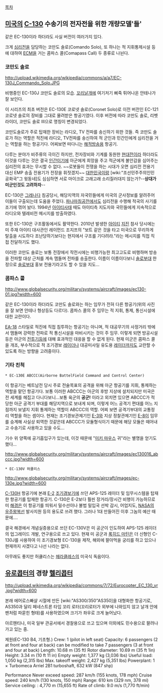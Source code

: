 [[목차]]

== [[미국]]의 [[C-130]] 수송기의 전자전을 위한 개량모델'들' ==

같은 EC-130이라 하더라도 사실 버전이 여러가지 있다.

크게 [[심리전]]을 담당하는 코만도 솔로(Comando Solo), 또 하나는 적 지휘통제시설 등에 대하여 [[ECM]]을 거는 콤파스 콜(Comapass Call) 두 종류로 나뉜다.

=== 코만도 솔로 ===
http://upload.wikimedia.org/wikipedia/commons/a/a7/EC-130J_Commando_Solo.JPG

비행중인 EC-130J 코만도 솔로의 모습. [[꼬리날개]]에 여기저기 삐죽 튀어나온 안테나가 잘 보인다.

이 시리즈의 최초 버전은 EC-130E 코로넷 솔로(Coronet Solo)로 이전 버전인 EC-121 코로넷 솔로의 장비를 그대로 물려받은 항공기였다. 이후 버전에 따라 코만도 솔로, 리벳 라이더, 코만도 솔로 III으로 명칭이 변경되었다.

코만도솔로가 주로 탑재한 장비는 라디오, TV 전파를 송신하기 위한 것들. 즉 코만도 솔로가 하는 역할은 적진에 라디오, TV전파를 송신하여 적 군인과 민간인에게 심리전을 거는 역할을 하는 항공기다. 어찌보면 떠다니는 [[해적방송]]용 항공기.

다루는 분야가 비주류의 극이긴 하지만, 전자장비와 기계를 동원한 [[현대전]]이라 하더라도 이것을 다루는 것은 결국 [[인간]]이기에 아군에게 희망을 주고 적군에게 불안감을 심어주는 심리전의 효과는 무시할 수 없다. ~~로봇들이 전쟁을 하는 시대가 오면 심리전 전용기 대신 EMP 송출 전용기가 전장을 휘젓겠지~~ [[대한민국]]이랑 [wiki:"조선민주주의인민공화국"그 윗동네]도 심심하면 서로 마이크로 고래고래 소리질러대지 않는가?--'''상대가 미군인것도 고려하자'''--

EC-130은 [[그레나다]] 침공당시, 해당지역의 자국민들에게 미국의 군사정보를 알려주어 이들이 구출되는데 도움을 주었다. [[파나마]]침공전에서도 심리전을 수행해 적국의 사기를 조기에 꺾어 놨다. 1994년 [[아이티]]사태 때도 아이티측 지도자와 국민들에게 지속적으로 라디오와 텔레비전 메시지를 방출하였다.

또한 EC-130은 구조활동에서도 활약한다. 2010년 발생한 [[아이티]] [[지진]] 참사 당시에는 미 주재 아이티 대사관인 레이먼드 조지프의 "보트 같은 것을 타고 미국으로 무리하게 탈출을 시도하다 조난당하기보다는 현지에서 구조를 기다려라."라는 메시지를 직접 직접 전달하기도 했다. 

이러한 코만도 솔로는 보통 전장에서 작전시에는 비행가능한 최고고도로 비행하며 방송을 전파할 대상 근처를 계속 맴돌며 전파를 송출한다. 이름이 이름이다보니 [[솔로부대]] 한정으로 [[솔로부대]] 홍보 전용기라고도 할 수 있을 지도...

=== 콤파스 콜 === 
http://www.globalsecurity.org/military/systems/aircraft/images/ec130-01.jpg?width=600

같은 EC-130이라 하더라도 코만도 솔로와는 하는 임무가 전혀 다른 항공기(위의 사진을 잘 보면 안테나 형상등도 다르다). 콤파스 콜의 주 임무는 적 지휘, 통제, 통신시설에 대한 교란이다.

[[EA-18]] 스타일로 적진에 직접 침투하는 항공기는 아니며, 적 대공무기의 사정거리 밖에서 맴돌며 강력한 전파로 적 통신시설을 마비시키는 것이 주 임무. 이렇게 되면 방공시설 등은 아군의 [[전투기]]등에 대해 효과적인 대응을 할 수 없게 된다. 현재 미군은 콤파스 콜을 개조, 부수적으로 적 조기경보 [[레이더]]나 대공미사일 유도용 [[레이더]]까지도 교란할 수 있도록 하는 방향을 고려중이다. 

=== 기타 친척 ===
 * EC-130E ABCCC(Airborne BattelField Command and Control Center)

이 항공기는 베트남전 당시 주로 전술목표의 공격을 위해 아군 항공기를 지휘, 통제하는 역할을 맡던 항공기다. 보통 이러한 ABCCC는 아군의 후방 지상에 설치되지만 미국은 전 세계를 헤집고 다니다보니...보통 육군의 '''공군!''' 이라고 외치면 있으면 ABCCC가 적당한 아군 공격기 부대를 해당지역으로 보내게 되며, 이렇게 어느 공격기 편대를 어느 지점까지 보낼지 지휘 통제하는 역할이 ABCCC의 역할. 어찌 보면 공격기부대의 교통정리 역할을 하는 셈이다. 현재는 조기경보관제기인 [[E-3]]와 지상 정찰관제기인 [[E-8]]이 임무를 승계해 사실상 퇴역한 것같은데 ABCCC가 모듈형식이기 때문에 해당 모듈은 떼어내고 수송기로 사용하고 있을 수도...

기수 위 양쪽에 공기흡입구가 있는데, 이것 때문에 "[[미키 마우스]] 귀"라는 별명을 얻기도 했다...

http://www.globalsecurity.org/military/systems/aircraft/images/ec130016_abccc.jpg?width=600

 * EC-130V 허큘리스
http://www.globalsecurity.org/military/systems/aircraft/images/ec-130e.jpg?width=600

[[C-130]]H 항공기에 본래 [[E-2]] [[조기경보기]]에 쓰던 APS-125 레이더 및 임무시스템을 탑재한 항공기를 탑재한 항공기. C-130은 E-2보다 훨씬 장거리/장시간 비행이 가능하므로 미 [[해안 경비대#s-3|해경]]은 이 항공기를 띄워서 밀수선이나 불법 밀입국 선박 감시, 어업지도, [[NASA]]의 [[우주왕복선]] 발사지원 등의 용도로 쓰려 했다. 그러나 1대 만들어진 이후 그놈의 예산 때문에.... 

결국 해경에서 개념실증용으로 쓰던 EC-130V은 미 공군이 인도하여 APS-125 레이더의 업그레이드 개발, 연구용으로 쓰고 있다. 현재 미 공군과 [[록히드 마틴]]은 더 신형인 C-130J를 사용하여 이 조기경보형 EC-130을 제작, 해외에 팔아먹을 궁리를 하고 있으나 현재까지 사겠다고 나선 나라는 없다.

아무래도 좋지만 허큘리스는 [[헤라클레스]]의 미국식 독음이다.

== [[유로콥터]]의 경량 [[헬리콥터]] ==
http://upload.wikimedia.org/wikipedia/commons/7/72/Eurocopter_EC_130_vr.jpg?width=600

본래 에어로스빠샬 시절에 만든 [wiki:"AS300/350"AS350]을 대형화한 항공기로, AS350과 달리 페네스트론 타입 꼬리 로터(꼬리로터가 외부에 나와있지 않고 날개 안에 팬처럼 파묻힌 형태)를 사용하였으며 크기가 좌우로 크게 늘어났다.

아르헨티나, 미국 일부 관공서에서 경찰용으로 쓰고 있으며 이외에도 민수용으로 팔려나가고 있는 중.

제원(EC-130 B4, 기초형.)
Crew: 1 (pilot in left seat)
Capacity: 6 passengers (2 at front and four at back) can be modified to take 7 passengers (3 at front and four at back)
Length: 10.68 m (35 ft)
Rotor diameter: 10.69 m (35 ft 1in)
Height: 3.34 m (10 ft 11 in)
Empty weight: 1,377 kg (3,036 lbs)
Useful load: 1,050 kg (2,315 lbs)
Max. takeoff weight: 2,427 kg (5,351 lbs)
Powerplant: 1 × Turbomeca Arriel 2B1 turboshaft, 632 kW (847 shp)

Performance
Never exceed speed: 287 km/h (155 knots, 178 mph)
Cruise speed: 240 km/h (130 knots, 150 mph)
Range: 610 km (329 nm, 378 mi)
Service ceiling: : 4,770 m (15,655 ft)
Rate of climb: 9.0 m/s (1,770 ft/min)
